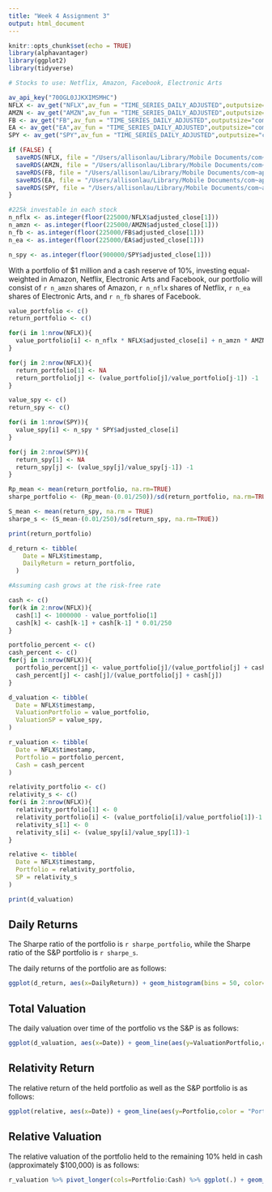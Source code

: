```yaml
---
title: "Week 4 Assignment 3"
output: html_document
---
```


```r
knitr::opts_chunk$set(echo = TRUE)
library(alphavantager)
library(ggplot2)
library(tidyverse)

# Stocks to use: Netflix, Amazon, Facebook, Electronic Arts 

av_api_key("70OGL0JJKXIMSMHC")
NFLX <- av_get("NFLX",av_fun = "TIME_SERIES_DAILY_ADJUSTED",outputsize="compact")
AMZN <- av_get("AMZN",av_fun = "TIME_SERIES_DAILY_ADJUSTED",outputsize="compact")
FB <- av_get("FB",av_fun = "TIME_SERIES_DAILY_ADJUSTED",outputsize="compact")
EA <- av_get("EA",av_fun = "TIME_SERIES_DAILY_ADJUSTED",outputsize="compact")
SPY <- av_get("SPY",av_fun = "TIME_SERIES_DAILY_ADJUSTED",outputsize="compact")

if (FALSE) {
  saveRDS(NFLX, file = "/Users/allisonlau/Library/Mobile Documents/com~apple~CloudDocs/NTU /Y4 Masters/Mini Term 2/FE8828 Programming Web Applications/NFLX.rds")
  saveRDS(AMZN, file = "/Users/allisonlau/Library/Mobile Documents/com~apple~CloudDocs/NTU /Y4 Masters/Mini Term 2/FE8828 Programming Web Applications/AMZN.rds")
  saveRDS(FB, file = "/Users/allisonlau/Library/Mobile Documents/com~apple~CloudDocs/NTU /Y4 Masters/Mini Term 2/FE8828 Programming Web Applications/FB.rds")
  saveRDS(EA, file = "/Users/allisonlau/Library/Mobile Documents/com~apple~CloudDocs/NTU /Y4 Masters/Mini Term 2/FE8828 Programming Web Applications/EA.rds")
  saveRDS(SPY, file = "/Users/allisonlau/Library/Mobile Documents/com~apple~CloudDocs/NTU /Y4 Masters/Mini Term 2/FE8828 Programming Web Applications/SPY.rds")
}
```

```r
#225k investable in each stock
n_nflx <- as.integer(floor(225000/NFLX$adjusted_close[1]))
n_amzn <- as.integer(floor(225000/AMZN$adjusted_close[1]))
n_fb <- as.integer(floor(225000/FB$adjusted_close[1]))
n_ea <- as.integer(floor(225000/EA$adjusted_close[1]))

n_spy <- as.integer(floor(900000/SPY$adjusted_close[1]))

```

With a portfolio of $1 million and a cash reserve of 10%, investing equal-weighted in Amazon, Netflix, Electronic Arts and Facebook, our portfolio will consist of `r n_amzn` shares of Amazon, `r n_nflx` shares of Netflix, `r n_ea` shares of Electronic Arts, and `r n_fb` shares of Facebook. 

```r
value_portfolio <- c()
return_portfolio <- c()

for(i in 1:nrow(NFLX)){
  value_portfolio[i] <- n_nflx * NFLX$adjusted_close[i] + n_amzn * AMZN$adjusted_close[i] + n_fb * FB$adjusted_close[i] + n_ea * EA$adjusted_close[i]
}

for(j in 2:nrow(NFLX)){
  return_portfolio[1] <- NA
  return_portfolio[j] <- (value_portfolio[j]/value_portfolio[j-1]) -1
}

value_spy <- c()
return_spy <- c()

for(i in 1:nrow(SPY)){
  value_spy[i] <- n_spy * SPY$adjusted_close[i] 
}

for(j in 2:nrow(SPY)){
  return_spy[1] <- NA
  return_spy[j] <- (value_spy[j]/value_spy[j-1]) -1
}

Rp_mean <- mean(return_portfolio, na.rm=TRUE)
sharpe_portfolio <- (Rp_mean-(0.01/250))/sd(return_portfolio, na.rm=TRUE)

S_mean <- mean(return_spy, na.rm = TRUE)
sharpe_s <- (S_mean-(0.01/250)/sd(return_spy, na.rm=TRUE))

print(return_portfolio)

d_return <- tibble(
    Date = NFLX$timestamp,
    DailyReturn = return_portfolio,
  )

#Assuming cash grows at the risk-free rate 

cash <- c()
for(k in 2:nrow(NFLX)){
  cash[1] <- 1000000 - value_portfolio[1]
  cash[k] <- cash[k-1] + cash[k-1] * 0.01/250
}

portfolio_percent <- c()
cash_percent <- c()
for(j in 1:nrow(NFLX)){
  portfolio_percent[j] <- value_portfolio[j]/(value_portfolio[j] + cash[j])
  cash_percent[j] <- cash[j]/(value_portfolio[j] + cash[j])
}

d_valuation <- tibble(
  Date = NFLX$timestamp,
  ValuationPortfolio = value_portfolio,
  ValuationSP = value_spy,
)

r_valuation <- tibble(
  Date = NFLX$timestamp, 
  Portfolio = portfolio_percent,
  Cash = cash_percent
)

relativity_portfolio <- c()
relativity_s <- c()
for(i in 2:nrow(NFLX)){
  relativity_portfolio[1] <- 0
  relativity_portfolio[i] <- (value_portfolio[i]/value_portfolio[1])-1
  relativity_s[1] <- 0
  relativity_s[i] <- (value_spy[i]/value_spy[1])-1
}

relative <- tibble(
  Date = NFLX$timestamp,
  Portfolio = relativity_portfolio,
  SP = relativity_s
)

print(d_valuation)
```

## Daily Returns

The Sharpe ratio of the portfolio is `r sharpe_portfolio`, while the Sharpe ratio of the S&P portfolio is `r sharpe_s`.

The daily returns of the portfolio are as follows: 

```r
ggplot(d_return, aes(x=DailyReturn)) + geom_histogram(bins = 50, color="black", fill="lightblue", na.rm=TRUE)
```

## Total Valuation

The daily valuation over time of the portfolio vs the S&P is as follows:

```r
ggplot(d_valuation, aes(x=Date)) + geom_line(aes(y=ValuationPortfolio,color = "Portfolio")) + geom_line(aes(y=ValuationSP,colour = "S&P"))
```

## Relativity Return

The relative return of the held portfolio as well as the S&P portfolio is as follows:

```r
ggplot(relative, aes(x=Date)) + geom_line(aes(y=Portfolio,color = "Portfolio")) + geom_line(aes(y=SP,colour = "S&P"))
```

## Relative Valuation

The relative valuation of the portfolio held to the remaining 10% held in cash (approximately $100,000) is as follows: 

``` r

r_valuation %>% pivot_longer(cols=Portfolio:Cash) %>% ggplot(.) + geom_area(aes(x=Date, y=value, fill=name), position='fill')
```


